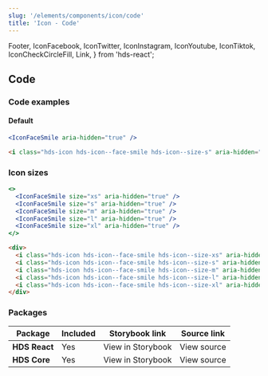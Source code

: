 ```yaml
---
slug: '/elements/components/icon/code'
title: 'Icon - Code'
---
```


  Footer,
  IconFacebook,
  IconTwitter,
  IconInstagram,
  IconYoutube,
  IconTiktok,
  IconCheckCircleFill,
  Link,
} from 'hds-react';


## Code

### Code examples

#### Default

<Playground>


```jsx
<IconFaceSmile aria-hidden="true" />
```

```html
<i class="hds-icon hds-icon--face-smile hds-icon--size-s" aria-hidden="true"></i>
```

</Playground>


### Icon sizes

<Playground>


```jsx
<>
  <IconFaceSmile size="xs" aria-hidden="true" />
  <IconFaceSmile size="s" aria-hidden="true" />
  <IconFaceSmile size="m" aria-hidden="true" />
  <IconFaceSmile size="l" aria-hidden="true" />
  <IconFaceSmile size="xl" aria-hidden="true" />
</>
```

```html
<div>
  <i class="hds-icon hds-icon--face-smile hds-icon--size-xs" aria-hidden="true"></i>
  <i class="hds-icon hds-icon--face-smile hds-icon--size-s" aria-hidden="true"></i>
  <i class="hds-icon hds-icon--face-smile hds-icon--size-m" aria-hidden="true"></i>
  <i class="hds-icon hds-icon--face-smile hds-icon--size-l" aria-hidden="true"></i>
  <i class="hds-icon hds-icon--face-smile hds-icon--size-xl" aria-hidden="true"></i>
</div>
```

</Playground>


### Packages

| Package       | Included                    | Storybook link                                                                             | Source link                                                                                                                                       |
| ------------- | --------------------------- | ------------------------------------------------------------------------------------------ | ------------------------------------------------------------------------------------------------------------------------------------------------- |
| **HDS React** | <IconCheckCircleFill /> Yes | <Link size="M" external href="/storybook/react/?path=/docs/icons">View in Storybook</Link> | <Link size="M" external href="https://github.com/City-of-Helsinki/helsinki-design-system/tree/master/packages/react/src/icons">View source</Link> |
| **HDS Core**  | <IconCheckCircleFill /> Yes | <Link size="M" external href="/storybook/core/?path=/story/icons">View in Storybook</Link> | <Link size="M" external href="https://github.com/City-of-Helsinki/helsinki-design-system/tree/master/packages/core/src/icons">View source</Link>  |

